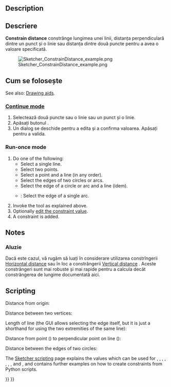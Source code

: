 <languages/>

{{Docnav
|[[Sketcher_ConstrainDistanceY|Vertical distance]]
|[[Sketcher_ConstrainRadiam|Auto radius/diameter]]
|[[Sketcher_Workbench|Sketcher]]
|IconL=Sketcher_ConstrainDistanceY.svg
|IconR=Sketcher_ConstrainRadiam.svg
|IconC=Workbench_Sketcher.svg
}}

<div class="mw-translate-fuzzy">
{{GuiCommand
|Name=Sketcher ConstrainDistance
|Workbenches=[[Sketcher Workbench|Sketcher]]
|MenuLocation=Sketch → Sketcher constraints → Constrain distance
|Shortcut=Shift + D
|SeeAlso=[[Sketcher ConstrainDistanceX|Constrain horizontal distance]], [[Sketcher ConstrainDistanceY|Constrain vertical distance]]
}}
</div>

==Description==

<div class="mw-translate-fuzzy">
==Descriere==
'''Constrain distance''' constrânge lungimea unei linii, distanța perpendiculară dintre un punct și o linie sau distanța dintre două puncte pentru a avea o valoare specificată.
</div>

[[Image:Sketcher_ConstrainDistance_example.png]]

<span id="Usage"></span>
<div class="mw-translate-fuzzy">
== Cum se folosește ==
</div>

See also: [[Sketcher_Workbench#Drawing_aids|Drawing aids]].

===[[Sketcher_Workbench#Continue_modes|Continue mode]]===

<div class="mw-translate-fuzzy">
# Selectează două puncte sau o linie sau un punct și o linie.
# Apăsați butonul  {{KEY|[[File:Sketcher ConstrainDistance.png|24px]] '''Constrain distance'''}} .
# Un dialog se deschide pentru a edita și a confirma valoarea. Apăsați {{KEY|OK}} pentru a valida.
</div>

===Run-once mode===

# Do one of the following:
#* Select a single line.
#* Select two points.
#* Select a point and a line (in any order).
#* Select the edges of two circles or arcs.
#* Select the edge of a circle or arc and a line (idem).
#* {{Version|1.0}}: Select the edge of a single arc.
# Invoke the tool as explained above.
# Optionally [[Sketcher_Workbench#Edit_constraints|edit the constraint value]].
# A constraint is added.

==Notes==

<div class="mw-translate-fuzzy">
===Aluzie===
Dacă este cazul, vă rugăm să luați în considerare utilizarea constrîngerii [[Sketcher ConstrainDistanceX|Horizontal distance]] sau în loc a constrângerii [[Sketcher ConstrainDistanceY|Vertical distance]] . Aceste constrângeri sunt mai robuste și mai rapide pentru a calcula decât constrângerea de lungime documentată aici.
</div>

== Scripting ==

Distance from origin:

{{Code|code=Sketch.addConstraint(Sketcher.Constraint('Distance', Edge, PointOfEdge, -1, 1, App.Units.Quantity('123.0 mm')))}}

Distance between two vertices:

{{Code|code=Sketch.addConstraint(Sketcher.Constraint('Distance', Edge1, PointOfEdge1, Edge2, PointOfEdge2, App.Units.Quantity('123.0 mm')))}}

Length of line (the GUI allows selecting the edge itself, but it is just a shorthand for using the two extremities of the same line):

{{Code|code=Sketch.addConstraint(Sketcher.Constraint('Distance', Line, 1, Line, 2, App.Units.Quantity('123.0 mm')))}}

Distance from point ({{incode|Edge, PointOfEdge}}) to perpendicular point on line ({{incode|Line}}):

{{Code|code=Sketch.addConstraint(Sketcher.Constraint('Distance', Edge, PointOfEdge, Line, 0, App.Units.Quantity('123.0 mm')))}}

Distance between the edges of two circles:

{{Code|code=Sketch.addConstraint(Sketcher.Constraint('Distance', Circle1, 0, Circle2, 0, App.Units.Quantity('123.0 mm')))}}

The [[Sketcher_scripting|Sketcher scripting]] page explains the values which can be used for {{incode|Edge}}, {{incode|Edge1}}, {{incode|Edge2}}, {{incode|PointOfEdge}}, {{incode|PointOfEdge1}}, {{incode|PointOfEdge2}}, {{incode|Line}}, {{incode|Circle1}} and {{incode|Circle2}}, and contains further examples on how to create constraints from Python scripts.


{{Docnav
|[[Sketcher_ConstrainDistanceY|Vertical distance]]
|[[Sketcher_ConstrainRadiam|Auto radius/diameter]]
|[[Sketcher_Workbench|Sketcher]]
|IconL=Sketcher_ConstrainDistanceY.svg
|IconR=Sketcher_ConstrainRadiam.svg
|IconC=Workbench_Sketcher.svg
}}

{{Sketcher_Tools_navi{{#translation:}}}}
{{Userdocnavi{{#translation:}}}}